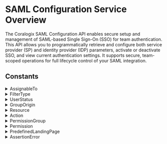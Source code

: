 # SAML Configuration Service Overview

The Coralogix SAML Configuration API enables secure setup and management of SAML-based Single Sign-On (SSO) for team authentication. This API allows you to programmatically retrieve and configure both service provider (SP) and identity provider (IDP) parameters, activate or deactivate SSO, and view current authentication settings. It supports secure, team-scoped operations for full lifecycle control of your SAML integration.


## Constants

<details>
  <summary>AssignableTo</summary>

  | Value |
|-------|
| `ASSIGNABLE_TO_UNSPECIFIED` |
| `ASSIGNABLE_TO_USER_GROUP` |
| `ASSIGNABLE_TO_API_KEY` |
</details>
<details>
  <summary>FilterType</summary>

  | Value |
|-------|
| `FILTER_TYPE_UNSPECIFIED` |
| `FILTER_TYPE_STARTS_WITH` |
| `FILTER_TYPE_ENDS_WITH` |
| `FILTER_TYPE_CONTAINS` |
| `FILTER_TYPE_EXACT` |
</details>
<details>
  <summary>UserStatus</summary>

  | Value |
|-------|
| `USER_STATUS_UNSPECIFIED` |
| `USER_STATUS_ACTIVE` |
| `USER_STATUS_INACTIVE` |
</details>
<details>
  <summary>GroupOrigin</summary>

  | Value |
|-------|
| `GROUP_ORIGIN_UNSPECIFIED` |
| `GROUP_ORIGIN_BUILT_IN` |
| `GROUP_ORIGIN_USER_DEFINED` |
</details>
<details>
  <summary>Resource</summary>

  | Value |
|-------|
| `RESOURCE_UNSPECIFIED` |
</details>
<details>
  <summary>Action</summary>

  | Value |
|-------|
| `ACTION_UNSPECIFIED` |
</details>
<details>
  <summary>PermissionGroup</summary>

  | Value |
|-------|
| `PERMISSION_GROUP_UNSPECIFIED` |
</details>
<details>
  <summary>Permission</summary>

  | Value |
|-------|
| `PERMISSION_UNSPECIFIED` |
</details>
<details>
  <summary>PredefinedLandingPage</summary>

  | Value |
|-------|
| `PREDEFINED_LANDING_PAGE_UNSPECIFIED` |
| `PREDEFINED_LANDING_PAGE_HOME_DASHBOARD` |
| `PREDEFINED_LANDING_PAGE_CUSTOM_DASHBOARD` |
| `PREDEFINED_LANDING_PAGE_EXPLORE_LOGS` |
| `PREDEFINED_LANDING_PAGE_EXPLORE_TRACING` |
| `PREDEFINED_LANDING_PAGE_INCIDENTS` |
| `PREDEFINED_LANDING_PAGE_LIVETAIL` |
| `PREDEFINED_LANDING_PAGE_RUM_ERROR_TRACKING` |
| `PREDEFINED_LANDING_PAGE_RUM_USER_SESSIONS` |
| `PREDEFINED_LANDING_PAGE_RUM_WEB_VITALS` |
| `PREDEFINED_LANDING_PAGE_APM_SERVICE_CATALOG` |
| `PREDEFINED_LANDING_PAGE_CSPM_OVERVIEW` |
</details>
<details>
  <summary>AssertionError</summary>

  | Value |
|-------|
| `ASSERTION_ERROR_UNSPECIFIED` |
| `ASSERTION_ERROR_SIGNATURE` |
| `ASSERTION_ERROR_AUDIENCE` |
| `ASSERTION_ERROR_UNRESOLVED_SAML_CONFIG` |
</details>
